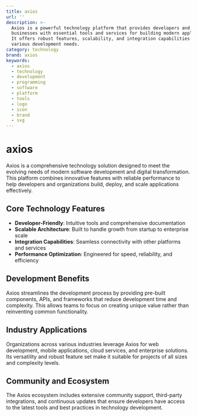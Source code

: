 ```yaml
---
title: axios
url: ''
description: >-
  Axios is a powerful technology platform that provides developers and
  businesses with essential tools and services for building modern applications.
  It offers robust features, scalability, and integration capabilities for
  various development needs.
category: technology
brand: axios
keywords:
  - axios
  - technology
  - development
  - programming
  - software
  - platform
  - tools
  - logo
  - icon
  - brand
  - svg
---
```


# axios

Axios is a comprehensive technology solution designed to meet the evolving needs of modern software development and digital transformation. This platform combines innovative features with reliable performance to help developers and organizations build, deploy, and scale applications effectively.

## Core Technology Features

- **Developer-Friendly**: Intuitive tools and comprehensive documentation
- **Scalable Architecture**: Built to handle growth from startup to enterprise scale
- **Integration Capabilities**: Seamless connectivity with other platforms and services
- **Performance Optimization**: Engineered for speed, reliability, and efficiency

## Development Benefits

Axios streamlines the development process by providing pre-built components, APIs, and frameworks that reduce development time and complexity. This allows teams to focus on creating unique value rather than reinventing common functionality.

## Industry Applications

Organizations across various industries leverage Axios for web development, mobile applications, cloud services, and enterprise solutions. Its versatility and robust feature set make it suitable for projects of all sizes and complexity levels.

## Community and Ecosystem

The Axios ecosystem includes extensive community support, third-party integrations, and continuous updates that ensure developers have access to the latest tools and best practices in technology development.
